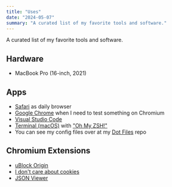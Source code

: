 ```yaml
---
title: "Uses"
date: "2024-05-07"
summary: "A curated list of my favorite tools and software."
---
```


A curated list of my favorite tools and software.

## Hardware

- MacBook Pro (16-inch, 2021)

## Apps

- [Safari](https://www.apple.com/safari) as daily browser
- [Google Chrome](https://www.google.com/chrome) when I need to test something on Chromium
- [Visual Studio Code](https://code.visualstudio.com)
- [Terminal (macOS)](<https://en.wikipedia.org/wiki/Terminal_(macOS)>) with ["Oh My ZSH!"](https://ohmyz.sh)
- You can see my config files over at my [Dot Files](https://github.com/eneax/dotfiles) repo

## Chromium Extensions

- [uBlock Origin](https://chrome.google.com/webstore/detail/ublock-origin/cjpalhdlnbpafiamejdnhcphjbkeiagm?utm_source=chrome-ntp-icon)
- [I don't care about cookies](https://chromewebstore.google.com/detail/i-dont-care-about-cookies/fihnjjcciajhdojfnbdddfaoknhalnja?utm_source=chrome-ntp-icon)
- [JSON Viewer](https://chrome.google.com/webstore/detail/json-viewer/gbmdgpbipfallnflgajpaliibnhdgobh)
